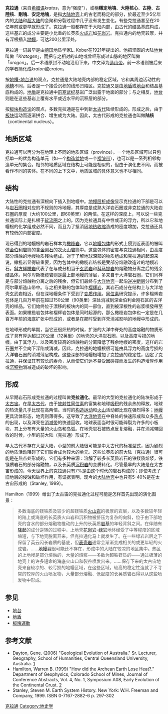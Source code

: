 {{noteTA
|1=zh-hans:地幔; zh-hant:地函;
|2=zh-hans:显生宙; zh-hant:顯生元;
|3=zh:地盾; zh-hant:盾地;
}}
{{全球地质区域}}
'''克拉通'''（来自[[希腊语|希腊语]]''kratos''，意为“强度”），或稱'''穩定地塊'''、'''大陸核心'''、'''古陸'''、'''古陸核'''、'''剛塊'''、'''安定地塊'''，是指[[大陆地壳|大陆地壳]]上的古老而稳定的部分，於最近至少5亿年内的[[大陆|大陆]]和[[超大陆|超大陆]]的会聚和分裂过程中几乎没有发生变化。有些克拉通甚至在20亿年前或更早就形成了。克拉通一般都存在于大陆内部，由古代的结晶[[基底_(地质)|基底]]构成，这些基岩的成分主要是小比重的长英质[[火成岩|火成岩]]如[[花岗岩|花岗岩]]。克拉通内的地壳较厚，并有深根插入[[地幔|地幔]]，可达200公里深处。

克拉通一词最早是由[[德国|德国]]地质学家L. Kober在1921年提出的。他把坚固的大陆[[地台|地台]]叫做「''Kratogen''」，而把与之相对的山地或曾经形成过山脉的地区叫做「''orogen''」。后一术语原封不动地沿用下来，中文译为[[造山带|造山带]]。前一术语则被后来的学者简化成''kraton''或''craton''。

按[[地槽-地台说|地槽-地台说]]的观点，克拉通是大陆地壳内部的稳定区域，它和其周边活动性的[[地槽|地槽]]不同，后者是一个接受沉积的线形凹陷区。克拉通又是由[[地盾|地盾]]或[[地台|地台]]和结晶基底构成的。[[地盾|地盾]]是克拉通中[[前寒武纪|前寒武纪]]基岩广泛出露于地面的部分；与之相反，[[地台|地台]]则是在这些基岩上覆有水平或近水平的沉积层的部分。

按[[板块构造论|板块构造论]]的观点，多数克拉通是在中到新[[太古代|太古代]]陆续形成的。形成之后，由于[[板块|板块]]运动而逐渐拼合、增生成为大陆。因此，太古代形成的克拉通也叫做'''陆核'''（continental nucleus）。

==地质区域==

克拉通可以再分为在地理上不同的地质区域（province）。一个地质区域可以只包括单一的优势构造单元（如一个[[构造盆地|构造盆地]]或一个[[褶皱带|褶皱带]]），也可以是一系列相邻构造单元的集合。相邻的地质区域在结构上可能是相似的，但由于演化史不同，而被看作不同的实体。在不同的上下文中，地质区域的具体意义也不尽相同。

==结构==

大陆性的克拉通有深根向下插入到地幔中。[[地幔层析成像|地幔层析成像]]显示克拉通的下部是可以与[[岩石圈|岩石圈]]相对应的不规则的冷地幔，其厚度是成熟大洋岩石圈或非克拉通的大陆岩石圈的厚度（大约100公里，即60英里）的两倍。在这样的深度上，可以说一些克拉通实际上是扎根于[[软流圈|软流圈]]之上的。因为克拉通具有中性或正的浮力，所以它和地幔根的化学组成必然不同，而且为了抵消因[[地热收缩|地热收缩]]造成的密度增加，克拉通还具有较低的内部密度。

现已得到的地幔根的岩石样本为[[橄榄岩|橄榄岩]]，它以[[地幔包体|地幔包体]]的形式上侵到近表面的被叫做[[金伯利岩|金伯利岩]]筒的含[[金刚石|金刚石]]的[[次火山岩|次火山岩]]筒中。这些包体的密度与克拉通相同，由高度部分熔融的地幔物质残块组成。对于了解地球深部的物质组成和克拉通的起源来说，橄榄岩显得较重要，因为包体中的橄榄岩结核是受部分熔融改造过的地幔岩石。[[橄榄岩|斜方辉橄岩]]代表了在与成分相当于[[玄武岩|玄武岩]]和[[科马提岩|科马提岩]]的熔融物分离之后的残余结晶体。阿尔卑斯橄榄岩则是最上部地幔的薄层，多来自于大洋岩石圈，它们同样是与部分熔融物分离之后的残余，但它们最终与[[大洋地壳|大洋地壳]]一起沿[[逆冲断层|逆冲断层]]分布到了阿尔卑斯造山带中。与之相关联的包体叫作[[榴辉岩|榴辉岩]]，其岩石成分在结构上与大洋地壳玄武岩相近，但在深地幔条件下受到了[[变质作用|变质作用]]。[[同位素|同位素]]研究提示，许多榴辉岩包体是几百万年前在超过150公里（90英里）深处消减到深金伯利金刚石区的古洋壳的样品。它们始终位于漂移的板块内的同一部位，直到被深根性的岩浆噴發帶至表面。如果橄榄岩包体和榴辉岩包体是同时起源的，那么橄榄岩包体也一定是在几百万年前的海底扩张中形成的，或者是在那时受到洋壳消减影响的地幔中形成的。

在地球形成的早期，当它还很炽热的时候，扩张的大洋中脊处的高度熔融的物质形成了具有厚达超过20公里（12英里）的地壳的大洋岩石圈，以及高度亏损的地幔。由于其浮力，以及密度较高的熔融物的分离降低了残余地幔的密度，这样的岩石圈并不会向下深陷或消减。因此，克拉通的地幔根很可能由具浮力的高度亏损的大洋岩石圈的消减薄层构成。这些深部的地幔根增加了克拉通的稳定性，固定了克拉通，并保证其有较长的寿命，从而使它们远不易受因碰撞而发生的构造增厚作用或[[沉积物|沉积物]]消减造成的破坏的影响。

== 形成 ==

从早期岩石形成克拉通的过程叫做'''克拉通化'''。最早的大型的克拉通化的陆块形成于[[太古宙|太古宙]]。在[[早太古代|早太古代]]，由于[[放射性同位素|放射性同位素]]的富集和地球[[吸积|吸积]]的残余热的释放，地球的热流量几乎比现在高两倍。当时的[[构造运动|构造运动]]和[[火山|火山]]活动都比现在强烈得多；[[地幔|地幔]]更具流体形态，地壳则薄得多。这导致了[[大洋地壳|大洋地壳]]在中脊处的快速形成和众多[[热点|热点]]的出现，以及洋壳在[[消减带|消减带]]的快速回收。地球表面当时很可能碎裂为许多的小板块，其上分布有大量的火山岛和岛弧。在地壳岩石被热点反复熔融，并在消减带回收的时候，小型的前大陆（克拉通）形成了。

早太古代不存在大型大陆，小型的前大陆很可能是中太古代的标准型式，因为剧烈的地质活动阻碍了它们联合成为较大的单元。这些长英质的前大陆（克拉通）很可能是在热点处形成的，它们有多种来源：溶解了较多长英质岩石的铁镁质熔浆，铁镁质岩石的部分熔融物，以及长英质[[沉积岩|沉积岩]]的变质转化。尽管最早的大陆是在太古宙形成的，今天世界上的克拉通只有7%是由这个时代的岩石构成的；即使考虑了旧地层的侵蚀和破坏作用，有证据表明，现今的[[大陆地壳|大陆地壳]]中也只有5-40%是在太古宙形成的（Stanley, 1999）。

Hamilton（1999）给出了太古宙的克拉通化过程可能是怎样首先出现的演化图景：

<blockquote>多数海底的镁铁质及较少的超镁铁质[[火山岩|火山岩]]的极厚的岩层，以及多数较年轻的陆上或海底的长英质火山岩和沉积物被挤压为复杂的向斜，位于由下部地壳的含水的部分熔融物推动的上升的长英质[[岩基|岩基]]的年轻背斜之间。在伴随有[[降起|降起]]的成分逆转的过程中，上地壳[[花岗岩|花岗岩]]-[[绿岩|绿岩]]地体经受了中等程度的区域缩短，与下地壳脱离开来，但克拉通化马上就发生了。在一些绿岩岩层之下保留了英云闪长岩质的基底，但[[表壳岩|表壳岩]]通常会渐渐变成相关的或更年轻的火成岩。……[[地幔羽|地幔羽]]很可能还不存在，形成中的大陆在较凉的地区集中。热区的上地幔是部分熔融的，大量的熔浆——多数为超铁镁质的——通过极薄的地壳上的许多短命的海底火山口和裂谷喷发出来。……保存下来的太古宙地壳来自较凉的、较亏损的地幔区域，在这些区域，较高的稳定性造就了不寻常的较厚的火山喷发物，大量部分熔融、低密度的长英质岩石得以从这些喷发物中形成。</blockquote>

==参见==
*[[地台|地台]]
*[[地盾|地盾]]
*[[板塊運動|板塊運動]]

==参考文献==
* Dayton, Gene. (2006) "Geological Evolution of Australia." Sr. Lecturer, Geography, School of Humanities, Central Queensland University, Australia. [http://humanities.cqu.edu.au/geography/GEOG11023/week_2.htm] {{Wayback|url=http://humanities.cqu.edu.au/geography/GEOG11023/week_2.htm |date=20071014055912 }}
* Hamilton, Warren B. (1999) "How did the Archean Earth Lose Heat?." Department of Geophysics, Colorado School of Mines, Journal of Conference Abstracts, Vol. 4, No. 1, Symposium A08, Early Evolution of the Continental Crust. [https://web.archive.org/web/20060514104020/http://www.the-conference.com/JConfAbs/4/140.html]  
* Stanley, Steven M. Earth System History. New York: W.H. Freeman and Company, 1999. ISBN 0-7167-2882-6 p. 297-302

{{Authority control}}
[[Category:克拉通|]]
[[Category:地史学|Category:地史学]]